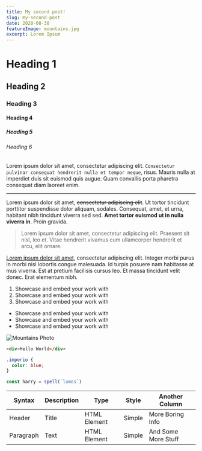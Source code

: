 ```yaml
---
title: My second post!
slug: my-second-post
date: 2020-08-30
featureImage: mountains.jpg
excerpt: Lorem Ipsum
---
```


# Heading 1

## Heading 2

### Heading 3

#### Heading 4

##### Heading 5

###### Heading 6

Lorem ipsum dolor sit amet, consectetur adipiscing elit. `Consectetur pulvinar consequat hendrerit nulla et tempor neque`, risus. Mauris nulla at imperdiet duis sit euismod quis augue. Quam convallis porta pharetra consequat diam laoreet enim.

---

Lorem ipsum dolor sit amet, ~~consectetur adipiscing elit~~. Ut tortor tincidunt porttitor suspendisse dolor aliquam, sodales. Consequat, amet, et urna, habitant nibh tincidunt viverra sed sed. **Amet tortor euismod ut in nulla viverra in**. Proin gravida.

> Lorem ipsum dolor sit amet, consectetur adipiscing elit. Praesent sit nisl, leo et. Vitae hendrerit vivamus cum ullamcorper hendrerit et arcu, elit ornare.

[Lorem ipsum dolor sit amet](https://www.google.com/), consectetur adipiscing elit. Integer morbi purus in morbi nisl lobortis congue malesuada. Id turpis posuere nam habitasse at mus viverra. Est at pretium facilisis cursus leo. Et massa tincidunt velit donec. Erat elementum nibh.

1. Showcase and embed your work with
2. Showcase and embed your work with
3. Showcase and embed your work with

- Showcase and embed your work with
- Showcase and embed your work with
- Showcase and embed your work with

![Mountains Photo](mountains.jpg)

```html
<div>Hello World</div>
```

```css
.imperio {
  color: blue;
}
```

```js
const harry = spell(`lumos`)
```

| Syntax    | Description | Type         | Style  | Another Column      |
| --------- | ----------- | ------------ | ------ | ------------------- |
| Header    | Title       | HTML Element | Simple | More Boring Info    |
| Paragraph | Text        | HTML Element | Simple | And Some More Stuff |
